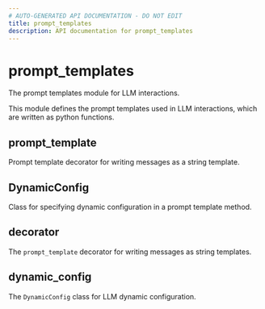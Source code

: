 ```yaml
---
# AUTO-GENERATED API DOCUMENTATION - DO NOT EDIT
title: prompt_templates
description: API documentation for prompt_templates
---
```


# prompt_templates

The prompt templates module for LLM interactions.

This module defines the prompt templates used in LLM interactions, which are written as
python functions.

## <ApiType type="Alias" path="prompt_templates/index" symbolName="prompt_template" /> prompt_template

Prompt template decorator for writing messages as a string template.

## <ApiType type="Alias" path="prompt_templates/index" symbolName="DynamicConfig" /> DynamicConfig

Class for specifying dynamic configuration in a prompt template method.

## <ApiType type="Module" path="prompt_templates/index" symbolName="decorator" /> decorator

The `prompt_template` decorator for writing messages as string templates.

## <ApiType type="Module" path="prompt_templates/index" symbolName="dynamic_config" /> dynamic_config

The `DynamicConfig` class for LLM dynamic configuration.

